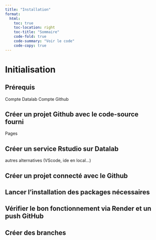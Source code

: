 ```yaml
---
title: "Installation"
format:
  html:
    toc: true
    toc-location: right
    toc-title: "Sommaire"
    code-fold: true
    code-summary: "Voir le code"
    code-copy: true
---
```


# Initialisation

## Prérequis
Compte Datalab
Compte Github

## Créer un projet Github avec le code-source fourni
Pages

## Créer un service Rstudio sur Datalab

autres alternatives (VScode, ide en local...)

## Créer un projet connecté avec le Github

## Lancer l'installation des packages nécessaires

## Vérifier le bon fonctionnement via Render et un push GitHub

## Créer des branches

